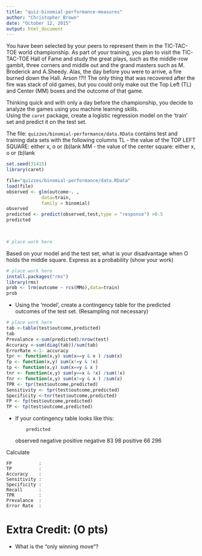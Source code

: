 ```yaml
---
title: "quiz-binomial-performance-measures"
author: "Christopher Brown"
date: "October 12, 2015"
output: html_document
---
```



You have been selected by your peers to represent them in the TIC-TAC-TOE world championship. As part of your training, you plan to visit the TIC-TAC-TOE Hall of Fame and study the great plays, such as the middle-row gambit, three corners and middle out and the grand masters such as M. Broderick and A.Sheedy. Alas, the day before you were to arrive, a fire burned down the Hall.  Arson !?!!
The only thing that was recovered after the fire was stack of old games, but you could only make out the Top Left (TL) and Center (MM) boxes and the outcome of that game.  

Thinking quick and with only a day before the championship, you decide to analyze the games using you machine learning skills.  
Using the `caret` package, create a logistic regression model on the 'train' set and predict it on the test set.


The file: `quizzes/binomial-performance/data.RData`
contains test and training data sets with the following columns
TL - the value of the TOP LEFT SQUARE: either x, o or (b)lank
MM - the value of the center square: either x, o or (b)lank


```r
set.seed(31415)
library(caret)

file="quizzes/binomial-performance/data.RData"
load(file)
observed <- glm(outcome~. ,
             data=train,
             family = binomial)
observed
predicted <- predict(observed,test,type = "response") >0.5
predicted
                     


# place work here
```


Based on your model and the test set, what is your disadvantage when O holds the middle square. Express as a probability (show your work)

```r
# place work here
install.packages("rms")
library(rms)
prob <- lrm(outcome ~ rcs(MMo),data=train)
prob

```

- Using the 'model', create a contingency table for the predicted outcomes of the test set. (Resampling not necessary)


```r
# place work here
tab <-table(test$outcome,predicted)
tab
Prevalance <-sum(predicted)/nrow(test)  
Accuracy <-sum(diag(tab))/sum(tab)   
ErrorRate <-1- accuracy                                
tpr <- function(x,y) sum(x==y & x ) /sum(x) 
fp <- function(x,y) sum(x!=y & !x)
tp <- function(x,y) sum(x==y & x ) 
tnr <- function(x,y) sum(y==x & !x) /sum(!x)
fnr <- function(x,y) sum(x!=y & x ) /sum(x)
TPR <- tpr(test$outcome,predicted) 
Sensitivity <- tpr(test$outcome,predicted) 
Specificity <-tnr(test$outcome,predicted) 
FP <- fp(test$outcome,predicted)
TP <- tp(test$outcome,predicted)
```

- If your contingency table looks like this:

          predicted
observed   negative positive
  negative       83       98
  positive       66      296
  
  
Calculate

    FP          :
    TP          :
    Accuracy    :
    Sensitivity :
    Specificity :
    Recall      : 
    TPR         :
    Prevalance  :
    Error Rate  :



# Extra Credit: (O pts)
- What is the "only winning move"?

